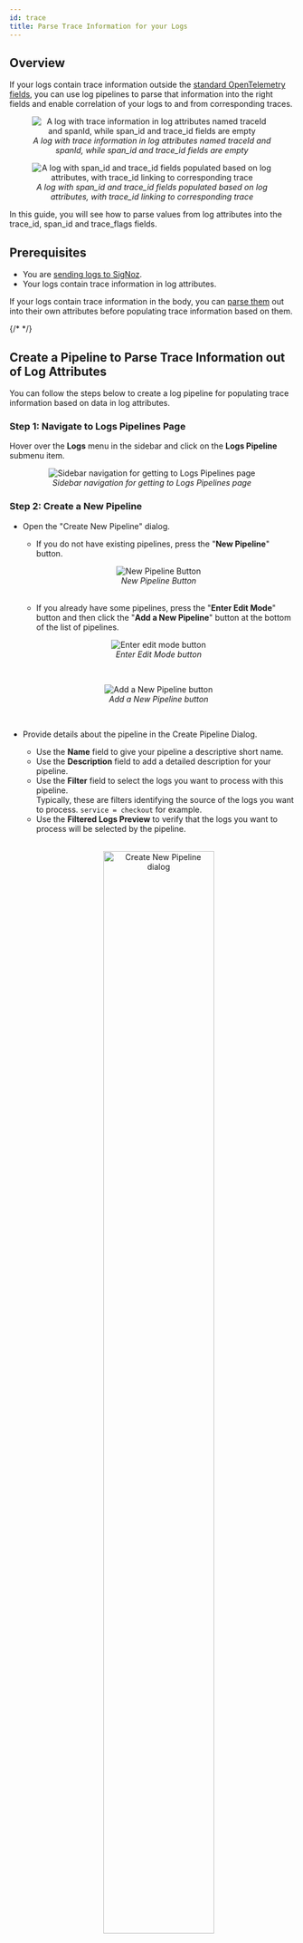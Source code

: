 ```yaml
---
id: trace
title: Parse Trace Information for your Logs
---
```


## Overview
If your logs contain trace information outside the [standard OpenTelemetry fields](https://opentelemetry.io/docs/specs/otel/logs/data-model/#log-and-event-record-definition), you can use log pipelines to parse that information into the right fields and enable correlation of your logs to and from corresponding traces.  

<figure data-zoomable align="center">
  <img
    src="/img/logs/pipelines/log-before-trace-parsing.png"
    alt="A log with trace information in log attributes named traceId and spanId, while span_id and trace_id fields are empty"
  />
  <figcaption>
    <i>
      A log with trace information in log attributes named traceId and spanId, while span_id and trace_id fields are empty
    </i>
  </figcaption>
</figure>


<figure data-zoomable align="center">
  <img
    src="/img/logs/pipelines/log-after-trace-parsing.png"
    alt="A log with span_id and trace_id fields populated based on log attributes, with trace_id linking to corresponding trace"
  />
  <figcaption>
    <i>
      A log with span_id and trace_id fields populated based on log attributes, with trace_id linking to corresponding trace
    </i>
  </figcaption>
</figure>


In this guide, you will see how to parse values from log attributes into the trace_id, span_id and trace_flags fields.

 ## Prerequisites
 - You are [sending logs to SigNoz](/docs/userguide/logs).
 - Your logs contain trace information in log attributes.

<Admonition>

If your logs contain trace information in the body, you can [parse them](/docs/logs-pipelines/guides/json) out into their own attributes before populating trace information based on them.

</Admonition>

{/* <!-- TODO(Raj): Add link for regex parsing text logs too --> */}

## Create a Pipeline to Parse Trace Information out of Log Attributes
You can follow the steps below to create a log pipeline for populating trace
information based on data in log attributes.


### Step 1: Navigate to Logs Pipelines Page

Hover over the **Logs** menu in the sidebar and click on the **Logs Pipeline** submenu item.

<figure data-zoomable align="center">
  <img
    src="/img/logs/pipelines/navigate-to-logs-pipelines.png"
    alt="Sidebar navigation for getting to Logs Pipelines page"
  />
  <figcaption>
    <i>
      Sidebar navigation for getting to Logs Pipelines page
    </i>
  </figcaption>
</figure>



### Step 2: Create a New Pipeline
- Open the "Create New Pipeline" dialog.
    - If you do not have existing pipelines, press the "**New Pipeline**" button.
    <figure data-zoomable align="center">
      <img
        src="/img/logs/pipelines/empty-state-new-pipeline-button.png"
        alt="New Pipeline Button"
      />
      <figcaption>
        <i>
          New Pipeline Button
        </i>
      </figcaption>
    </figure>
    <br/>

    - If you already have some pipelines, press the "**Enter Edit Mode**" button and then click the "**Add a New Pipeline**" button at the bottom of the list of pipelines.
    <figure data-zoomable align="center">
      <img
        src="/img/logs/pipelines/enter-edit-mode.png"
        alt="Enter edit mode button"
      />
      <figcaption>
        <i>
          Enter Edit Mode button
        </i>
      </figcaption>
    </figure>
    <br/>
    <figure data-zoomable align="center">
      <img
        src="/img/logs/pipelines/add-a-new-pipeline.png"
        alt="Add a New Pipeline button"
      />
      <figcaption>
        <i>
          Add a New Pipeline button
        </i>
      </figcaption>
    </figure>
    <br/>


- Provide details about the pipeline in the Create Pipeline Dialog.
    - Use the **Name** field to give your pipeline a descriptive short name.
    - Use the **Description** field to add a detailed description for your pipeline.
    - Use the **Filter** field to select the logs you want to process with this pipeline.<br/> Typically, these are filters identifying the source of the logs you want to process. `service = checkout` for example.
    - Use the **Filtered Logs Preview** to verify that the logs you want to process will be selected by the pipeline.
    <br/><br/>
    <figure data-zoomable align="center">
      <img
        src="/img/logs/pipelines/create-new-trace-parsing-pipeline.png"
        alt="Create New Pipeline dialog"
        width='70%'      />
      <figcaption>
        <i>
          Create New Pipeline dialog
        </i>
      </figcaption>
    </figure>

- Press the "**Create**" button if everything looks right.
<br/>

### Step 3: Add Processors for Parsing Trace Information
- Expand the new Pipeline to [add processors](https://signoz.io/docs/logs-pipelines/processors/) to it.
<figure data-zoomable align="center">
  <img
    src="/img/logs/pipelines/post-create-trace-parsing-pipeline.png"
    alt="Creating a Pipeline adds it to the end of the Pipelines List. It can be expanded by clicking the highlighted icon."
  />
  <figcaption>
    <i>
      Creating a Pipeline adds it to the end of the Pipelines List. It can be expanded by clicking the highlighted icon.
    </i>
  </figcaption>
</figure>

<figure data-zoomable align="center">
  <img
    src="/img/logs/pipelines/expanded-trace-parsing-processor.png"
    alt="Expanding a pipeline shows the Add Processor button"
  />
  <figcaption>
    <i>
      Expanding a pipeline shows the Add Processor button
    </i>
  </figcaption>
</figure>


- Add a processor to parse trace information out of log attributes.
  - Click the **Add Processor** Button to bring up the Dialog for adding a new processor.
  - Select `Trace Parser` in the **Select Processor Type** field.
  - Use the **Name of Trace Parser Processor** field to set a short descriptive name for the processor.
  - Use the **Parse Trace Id From** field to specify the log attribute containing trace id.
  - Use the **Parse Span Id From** field to specify the log attribute containing span id.
  - Use the **Parse Trace Flags From** field to specify the log attribute containing trace flags.

  <br/>
  <figure data-zoomable align="center">
    <img
      src="/img/logs/pipelines/create-new-trace-parsing-processor.png"
      alt="Add New Processor Dialog"
      width='70%'
    />
    <figcaption>
      <i>
        Add New Processor Dialog
      </i>
    </figcaption>
  </figure>
  <br/>

  <Admonition>
  At least one of the Parse From fields (`Parse Trace Id From`, `Parse Span Id From` and `Parse Trace Flags From`) must be specified.
  </Admonition>
  - Press the **Create** button to finish adding the processor.
  <br/><br/>

- Optional: Add processors for removing log attributes containing trace information  
  - Click the **Add Processor** Button to bring up the Dialog for adding a new processor.
  - Select `Remove` in the **Select Processor Type** field.
  - Use the **Name of Remove Processor** field to set a short descriptive name for the processor.
  - Set **Field** input to path of the attribute containing trace data. `attributes.traceId` for example.

  <br/>
  <figure data-zoomable align="center">
    <img
      src="/img/logs/pipelines/remove-trace-id-processor.png"
      alt="Remove Processor Dialog"
      width='70%'
    />
    <figcaption>
      <i>
        Remove Processor Dialog
      </i>
    </figcaption>
  </figure>
  <br/>

  - Press the **Create** button to finish adding the processor.
  - Repeat these steps to create a **Remove** processor for removing each log attribute whose data has been parsed into trace fields.

<br/>

### Step 4: Preview and Validate Pipeline Processing 
At this point you should have the pipeline ready with all necessary processors.
<figure data-zoomable align="center">
  <img
    src="/img/logs/pipelines/trace-parsing-pipeline-expanded.png"
    alt="Expanded Pipeline with Processors for parsing desired fields out of JSON body into their own log attributes"
  />
  <figcaption>
    <i>
      Expanded Pipeline with Processors for parsing trace information out of log attributes.
    </i>
  </figcaption>
</figure>


Before we save and deploy the pipeline, it is best to simulate processing on some sample logs to validate that the pipeline will work as expected.  
Click the "eye" icon in the actions column for the pipeline to bring up the Pipeline Preview Dialog

<figure data-zoomable align="center">
  <img
    src="/img/logs/pipelines/pipeline-preview-init.png"
    alt="Pipeline Preview with Sample Logs"
    width='70%'
  />
  <figcaption>
    <i>
      Pipeline Preview with Sample Logs
    </i>
  </figcaption>
</figure>


The preview Dialog will start out with sample logs queried from the database. You can adjust the sample logs search duration if there are no recent samples available.  
To simulate pipeline processing, press the **Simulate Processing** button in the bottom section of the Pipeline Preview Dialog.  
This will simulate pipeline processing on the sample logs and show the output.  

<br/>
<figure data-zoomable align="center">
  <img
    src="/img/logs/pipelines/pipeline-preview-processed.png"
    alt="Pipeline Preview with Processed Output"
  />
  <figcaption>
    <i>
      Pipeline Preview with Processed Output
    </i>
  </figcaption>
</figure>


You can click on the *expand icon* on the right end of each processed log to open the detailed view for that log. Expand some of the processed logs to verify that trace information was populated as expected.  
If you see any issues, you can close the preview, edit your processors as needed and preview again to verify. Iterate on your pipeline and processor config until it all works just the way you want it.
<br/>

### Step 5: Save Pipelines and Verify

Once you have previewed your pipeline and verified that it will work as expected, press the **Save Configuration** button at the bottom of the pipelines list to save pipelines. This will store the latest state of your pipelines and will deploy them for pre-processing.
<figure data-zoomable align="center">
  <img
    src="/img/logs/pipelines/save-trace-parsing-pipeline.png"
    alt="Save Configuration Button"
  />
  <figcaption>
    <i>
      Save Configuration Button
    </i>
  </figcaption>
</figure>


You can track the deployment status of your pipelines using the **Change History** tab at the top of the pipelines page.
<figure data-zoomable align="center">
  <img
    src="/img/logs/pipelines/change-history.png"
    alt="Pipelines Change History"
  />
  <figcaption>
    <i>
      Pipelines Change History
    </i>
  </figcaption>
</figure>


Wait for a few minutes to let the pipelines deploy and for the latest batches of logs to get pre-processed and stored in the database. Then you can head over to the logs explorer to verify that trace fields (trace_id, span_id and trace_flags) are being populated in your logs as expected.